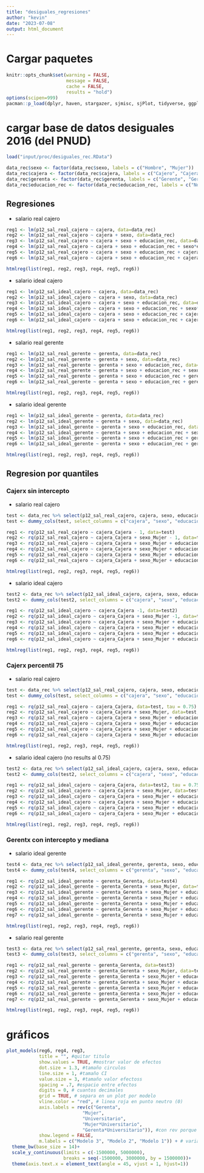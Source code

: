 ```yaml
---
title: "desiguales_regresiones"
author: "kevin"
date: "2023-07-08"
output: html_document
---
```


# Cargar paquetes

```r
knitr::opts_chunk$set(warning = FALSE,
                      message = FALSE, 
                      cache = FALSE,
                      results = "hold")
options(scipen=999)
pacman::p_load(dplyr, haven, stargazer, sjmisc, sjPlot, tidyverse, ggplot2, survey, srvyr, ggpubr, texreg, quantreg, fastDummies)
```

# cargar base de datos desiguales 2016 (del PNUD)

```r
load("input/proc/desiguales_rec.RData")

data_rec$sexo <- factor(data_rec$sexo, labels = c("Hombre", "Mujer"))
data_rec$cajera <- factor(data_rec$cajera, labels = c("Cajero", "Cajera"))
data_rec$gerenta <- factor(data_rec$gerenta, labels = c("Gerente", "Gerenta"))
data_rec$educacion_rec <- factor(data_rec$educacion_rec, labels = c("No_Universitario", "Universitario"))
```

## Regresiones

* salario real cajero

```r
reg1 <- lm(p12_sal_real_cajero ~ cajera, data=data_rec)
reg2 <- lm(p12_sal_real_cajero ~ cajera + sexo, data=data_rec)
reg3 <- lm(p12_sal_real_cajero ~ cajera + sexo + educacion_rec, data=data_rec)
reg4 <- lm(p12_sal_real_cajero ~ cajera + sexo + educacion_rec + sexo*educacion_rec, data=data_rec)
reg5 <- lm(p12_sal_real_cajero ~ cajera + sexo + educacion_rec + cajera*sexo, data=data_rec)
reg6 <- lm(p12_sal_real_cajero ~ cajera + sexo + educacion_rec + cajera*educacion_rec, data=data_rec)

htmlreg(list(reg1, reg2, reg3, reg4, reg5, reg6))
```

* salario ideal cajero

```r
reg1 <- lm(p12_sal_ideal_cajero ~ cajera, data=data_rec)
reg2 <- lm(p12_sal_ideal_cajero ~ cajera + sexo, data=data_rec)
reg3 <- lm(p12_sal_ideal_cajero ~ cajera + sexo + educacion_rec, data=data_rec)
reg4 <- lm(p12_sal_ideal_cajero ~ cajera + sexo + educacion_rec + sexo*educacion_rec, data=data_rec)
reg5 <- lm(p12_sal_ideal_cajero ~ cajera + sexo + educacion_rec + cajera*sexo, data=data_rec)
reg6 <- lm(p12_sal_ideal_cajero ~ cajera + sexo + educacion_rec + cajera*educacion_rec, data=data_rec)

htmlreg(list(reg1, reg2, reg3, reg4, reg5, reg6))
```

* salario real gerente

```r
reg1 <- lm(p12_sal_real_gerente ~ gerenta, data=data_rec)
reg2 <- lm(p12_sal_real_gerente ~ gerenta + sexo, data=data_rec)
reg3 <- lm(p12_sal_real_gerente ~ gerenta + sexo + educacion_rec, data=data_rec)
reg4 <- lm(p12_sal_real_gerente ~ gerenta + sexo + educacion_rec + sexo*educacion_rec, data=data_rec)
reg5 <- lm(p12_sal_real_gerente ~ gerenta + sexo + educacion_rec + gerenta*sexo, data=data_rec)
reg6 <- lm(p12_sal_real_gerente ~ gerenta + sexo + educacion_rec + gerenta*educacion_rec, data=data_rec)

htmlreg(list(reg1, reg2, reg3, reg4, reg5, reg6))
```

* salario ideal gerente

```r
reg1 <- lm(p12_sal_ideal_gerente ~ gerenta, data=data_rec)
reg2 <- lm(p12_sal_ideal_gerente ~ gerenta + sexo, data=data_rec)
reg3 <- lm(p12_sal_ideal_gerente ~ gerenta + sexo + educacion_rec, data=data_rec)
reg4 <- lm(p12_sal_ideal_gerente ~ gerenta + sexo + educacion_rec + sexo*educacion_rec, data=data_rec)
reg5 <- lm(p12_sal_ideal_gerente ~ gerenta + sexo + educacion_rec + gerenta*sexo, data=data_rec)
reg6 <- lm(p12_sal_ideal_gerente ~ gerenta + sexo + educacion_rec + gerenta*educacion_rec, data=data_rec)

htmlreg(list(reg1, reg2, reg3, reg4, reg5, reg6))
```

## Regresion por quantiles

### Cajerx sin intercepto

* salario real cajero

```r
test <- data_rec %>% select(p12_sal_real_cajero, cajera, sexo, educacion_rec) %>% na.omit()
test <- dummy_cols(test, select_columns = c("cajera", "sexo", "educacion_rec"))

reg1 <- rq(p12_sal_real_cajero ~ cajera_Cajera - 1, data=test)
reg2 <- rq(p12_sal_real_cajero ~ cajera_Cajera + sexo_Mujer - 1, data=test)
reg3 <- rq(p12_sal_real_cajero ~ cajera_Cajera + sexo_Mujer + educacion_rec_Universitario - 1, data=test)
reg4 <- rq(p12_sal_real_cajero ~ cajera_Cajera + sexo_Mujer + educacion_rec_Universitario + sexo_Mujer*educacion_rec_Universitario - 1, data=test)
reg5 <- rq(p12_sal_real_cajero ~ cajera_Cajera + sexo_Mujer + educacion_rec_Universitario + cajera_Cajera*sexo_Mujer - 1, data=test)
reg6 <- rq(p12_sal_real_cajero ~ cajera_Cajera + sexo_Mujer + educacion_rec_Universitario + cajera_Cajera*educacion_rec_Universitario - 1, data=test)

htmlreg(list(reg1, reg2, reg3, reg4, reg5, reg6))
```

* salario ideal cajero

```r
test2 <- data_rec %>% select(p12_sal_ideal_cajero, cajera, sexo, educacion_rec) %>% na.omit()
test2 <- dummy_cols(test2, select_columns = c("cajera", "sexo", "educacion_rec"))

reg1 <- rq(p12_sal_ideal_cajero ~ cajera_Cajera -1, data=test2)
reg2 <- rq(p12_sal_ideal_cajero ~ cajera_Cajera + sexo_Mujer -1, data=test2)
reg3 <- rq(p12_sal_ideal_cajero ~ cajera_Cajera + sexo_Mujer + educacion_rec_Universitario -1, data=test2)
reg4 <- rq(p12_sal_ideal_cajero ~ cajera_Cajera + sexo_Mujer + educacion_rec_Universitario + sexo_Mujer*educacion_rec_Universitario -1, data=test2)
reg5 <- rq(p12_sal_ideal_cajero ~ cajera_Cajera + sexo_Mujer + educacion_rec_Universitario + cajera_Cajera*sexo_Mujer -1, data=test2)
reg6 <- rq(p12_sal_ideal_cajero ~ cajera_Cajera + sexo_Mujer + educacion_rec_Universitario + cajera_Cajera*educacion_rec_Universitario -1, data=test2)

htmlreg(list(reg1, reg2, reg3, reg4, reg5, reg6))
```

### Cajerx percentil 75

* salario real cajero

```r
test <- data_rec %>% select(p12_sal_real_cajero, cajera, sexo, educacion_rec) %>% na.omit()
test <- dummy_cols(test, select_columns = c("cajera", "sexo", "educacion_rec"))

reg1 <- rq(p12_sal_real_cajero ~ cajera_Cajera, data=test, tau = 0.75)
reg2 <- rq(p12_sal_real_cajero ~ cajera_Cajera + sexo_Mujer, data=test, tau = 0.75)
reg3 <- rq(p12_sal_real_cajero ~ cajera_Cajera + sexo_Mujer + educacion_rec_Universitario, data=test, tau = 0.75)
reg4 <- rq(p12_sal_real_cajero ~ cajera_Cajera + sexo_Mujer + educacion_rec_Universitario + sexo_Mujer*educacion_rec_Universitario, data=test, tau = 0.75)
reg5 <- rq(p12_sal_real_cajero ~ cajera_Cajera + sexo_Mujer + educacion_rec_Universitario + cajera_Cajera*sexo_Mujer, data=test, tau = 0.75)
reg6 <- rq(p12_sal_real_cajero ~ cajera_Cajera + sexo_Mujer + educacion_rec_Universitario + cajera_Cajera*educacion_rec_Universitario, data=test, tau = 0.75)

htmlreg(list(reg1, reg2, reg3, reg4, reg5, reg6))
```

* salario ideal cajero (no results al 0.75)

```r
test2 <- data_rec %>% select(p12_sal_ideal_cajero, cajera, sexo, educacion_rec) %>% na.omit()
test2 <- dummy_cols(test2, select_columns = c("cajera", "sexo", "educacion_rec"))

reg1 <- rq(p12_sal_ideal_cajero ~ cajera_Cajera, data=test2, tau = 0.75)
reg2 <- rq(p12_sal_ideal_cajero ~ cajera_Cajera + sexo_Mujer, data=test2, tau = 0.75)
reg3 <- rq(p12_sal_ideal_cajero ~ cajera_Cajera + sexo_Mujer + educacion_rec_Universitario, data=test2, tau = 0.75)
reg4 <- rq(p12_sal_ideal_cajero ~ cajera_Cajera + sexo_Mujer + educacion_rec_Universitario + sexo_Mujer*educacion_rec_Universitario, data=test2, tau = 0.75)
reg5 <- rq(p12_sal_ideal_cajero ~ cajera_Cajera + sexo_Mujer + educacion_rec_Universitario + cajera_Cajera*sexo_Mujer, data=test2, tau = 0.75)
reg6 <- rq(p12_sal_ideal_cajero ~ cajera_Cajera + sexo_Mujer + educacion_rec_Universitario + cajera_Cajera*educacion_rec_Universitario, data=test2, tau = 0.75)

htmlreg(list(reg1, reg2, reg3, reg4, reg5, reg6))
```


### Gerentx con intercepto y mediana

* salario ideal gerente

```r
test4 <- data_rec %>% select(p12_sal_ideal_gerente, gerenta, sexo, educacion_rec) %>% na.omit()
test4 <- dummy_cols(test4, select_columns = c("gerenta", "sexo", "educacion_rec"))

reg1 <- rq(p12_sal_ideal_gerente ~ gerenta_Gerenta, data=test4)
reg2 <- rq(p12_sal_ideal_gerente ~ gerenta_Gerenta + sexo_Mujer, data=test4)
reg3 <- rq(p12_sal_ideal_gerente ~ gerenta_Gerenta + sexo_Mujer + educacion_rec_Universitario, data=test4)
reg4 <- rq(p12_sal_ideal_gerente ~ gerenta_Gerenta + sexo_Mujer + educacion_rec_Universitario + sexo_Mujer*educacion_rec_Universitario, data=test4)
reg5 <- rq(p12_sal_ideal_gerente ~ gerenta_Gerenta + sexo_Mujer + educacion_rec_Universitario + gerenta_Gerenta*sexo_Mujer, data=test4)
reg6 <- rq(p12_sal_ideal_gerente ~ gerenta_Gerenta + sexo_Mujer + educacion_rec_Universitario + gerenta_Gerenta*educacion_rec_Universitario, data=test4)
reg7 <- rq(p12_sal_ideal_gerente ~ gerenta_Gerenta + sexo_Mujer + educacion_rec_Universitario + gerenta_Gerenta*educacion_rec_Universitario*sexo_Mujer, data=test4)

htmlreg(list(reg1, reg2, reg3, reg4, reg5, reg6))
```

* salario real gerente

```r
test3 <- data_rec %>% select(p12_sal_real_gerente, gerenta, sexo, educacion_rec) %>% na.omit()
test3 <- dummy_cols(test3, select_columns = c("gerenta", "sexo", "educacion_rec"))

reg1 <- rq(p12_sal_real_gerente ~ gerenta_Gerenta, data=test3)
reg2 <- rq(p12_sal_real_gerente ~ gerenta_Gerenta + sexo_Mujer, data=test3)
reg3 <- rq(p12_sal_real_gerente ~ gerenta_Gerenta + sexo_Mujer + educacion_rec_Universitario, data=test3)
reg4 <- rq(p12_sal_real_gerente ~ gerenta_Gerenta + sexo_Mujer + educacion_rec_Universitario + educacion_rec_Universitario*gerenta_Gerenta, data=test3)
reg5 <- rq(p12_sal_real_gerente ~ gerenta_Gerenta + sexo_Mujer + educacion_rec_Universitario + gerenta_Gerenta*sexo_Mujer, data=test3)
reg6 <- rq(p12_sal_real_gerente ~ gerenta_Gerenta + sexo_Mujer + educacion_rec_Universitario + educacion_rec_Universitario*sexo_Mujer, data=test3)
reg7 <- rq(p12_sal_real_gerente ~ gerenta_Gerenta + sexo_Mujer + educacion_rec_Universitario + gerenta_Gerenta*educacion_rec_Universitario*sexo_Mujer, data=test3)

htmlreg(list(reg1, reg2, reg3, reg4, reg5, reg6))
```

# gráficos

```r
plot_models(reg6, reg4, reg3,  
            title = "", #quitar titulo
            show.values = TRUE, #mostrar valor de efectos
            dot.size = 1.3, #tamaño circulos
            line.size = 1, #tamaño CI
            value.size = 3, #tamaño valor efectoss
            spacing = .7, #espacio entre efectos
            digits = 0, # cuantos decimales
            grid = TRUE, # separa en un plot por modelo
            vline.color = "red", # linea roja en punto neutro (0)
            axis.labels = rev(c("Gerenta", 
                            "Mujer", 
                            "Universitario", 
                            "Mujer*Universitario",
                            "Gerenta*Universitario")), #con rev porque automatico los tira en otro orden
            show.legend = FALSE,
            m.labels = c("Modelo 3", "Modelo 2", "Modelo 1")) + # variables dependientes
  theme_bw(base_size = 14)+
  scale_y_continuous(limits = c(-1500000, 5000000),
                     breaks = seq(-1500000, 3000000, by = 1500000))+
  theme(axis.text.x = element_text(angle = 45, vjust = 1, hjust=1))
```

